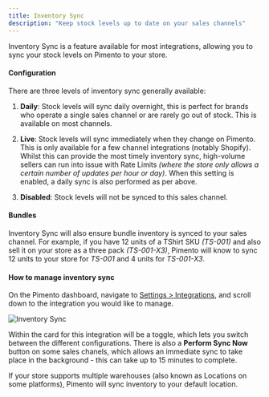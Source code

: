 ```yaml
---
title: Inventory Sync
description: "Keep stock levels up to date on your sales channels"
---
```


Inventory Sync is a feature available for most integrations, allowing you to sync your stock levels on Pimento to your store.

#### Configuration

There are three levels of inventory sync generally available:

1. **Daily**: Stock levels will sync daily overnight, this is perfect for brands who operate a single sales channel or are rarely go out of stock. This is available on most channels.

2. **Live**: Stock levels will sync immediately when they change on Pimento. This is only available for a few channel integrations (notably Shopify). Whilst this can provide the most timely inventory sync, high-volume sellers can run into issue with Rate Limits _(where the store only allows a certain number of updates per hour or day)_. When this setting is enabled, a daily sync is also performed as per above.

3. **Disabled**: Stock levels will not be synced to this sales channel.

#### Bundles

Inventory Sync will also ensure bundle inventory is synced to your sales channel. For example, if you have 12 units of a TShirt SKU _(TS-001)_ and also sell it on your store as a three pack _(TS-001-X3)_, Pimento will know to sync 12 units to your store for _TS-001_ and 4 units for _TS-001-X3_.

#### How to manage inventory sync

On the Pimento dashboard, navigate to [Settings > Integrations](https://web.tryhutch.co.uk/clients/settings/integrations), and scroll down to the integration you would like to manage.

<img src="images/inventory-sync.png" alt="Inventory Sync" />

Within the card for this integration will be a toggle, which lets you switch between the different configurations. There is also a **Perform Sync Now** button on some sales chanels, which allows an immediate sync to take place in the background - this can take up to 15 minutes to complete.

If your store supports multiple warehouses (also known as Locations on some platforms), Pimento will sync inventory to your default location.
